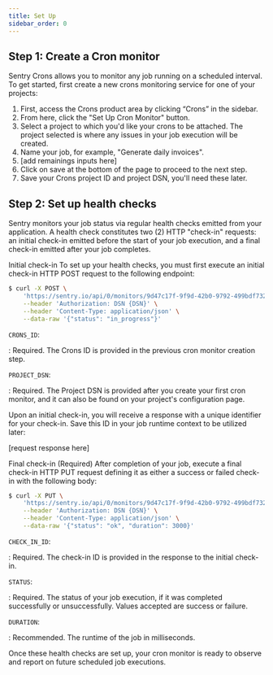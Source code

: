```yaml
---
title: Set Up
sidebar_order: 0
---
```


## Step 1: Create a Cron monitor

Sentry Crons allows you to monitor any job running on a scheduled interval. To get started, first create a new crons monitoring service for one of your projects:

1. First, access the Crons product area by clicking “Crons” in the sidebar.
2. From here, click the "Set Up Cron Monitor" button.
3. Select a project to which you'd like your crons to be attached. The project selected is where any issues in your job execution will be created.
4. Name your job, for example, "Generate daily invoices".
5. [add remainings inputs here]
6. Click on save at the bottom of the page to proceed to the next step.
7. Save your Crons project ID and project DSN, you'll need these later.

## Step 2: Set up health checks

Sentry monitors your job status via regular health checks emitted from your application. A health check constitutes two (2) HTTP "check-in" requests: an initial check-in emitted before the start of your job execution, and a final check-in emitted after your job completes.

Initial check-in
To set up your health checks, you must first execute an initial check-in HTTP POST request to the following endpoint:

```bash
$ curl -X POST \
    'https://sentry.io/api/0/monitors/9d47c17f-9f9d-42b0-9792-499bdf732624/checkins/' \
    --header 'Authorization: DSN {DSN}' \
    --header 'Content-Type: application/json' \
    --data-raw '{"status": "in_progress"}'
```

`CRONS_ID`:

: Required. The Crons ID is provided in the previous cron monitor creation step.

`PROJECT_DSN`:

: Required. The Project DSN is provided after you create your first cron monitor, and it can also be found on your project's configuration page.

Upon an initial check-in, you will receive a response with a unique identifier for your check-in. Save this ID in your job runtime context to be utilized later:

[request response here]

Final check-in (Required)
After completion of your job, execute a final check-in HTTP PUT request defining it as either a success or failed check-in with the following body:

```bash
$ curl -X PUT \
    'https://sentry.io/api/0/monitors/9d47c17f-9f9d-42b0-9792-499bdf732624/checkins/{checkInId}/' \
    --header 'Authorization: DSN {DSN}' \
    --header 'Content-Type: application/json' \
    --data-raw '{"status": "ok", "duration": 3000}'
```

`CHECK_IN_ID`:

: Required. The check-in ID is provided in the response to the initial check-in.

`STATUS`:

: Required. The status of your job execution, if it was completed successfully or unsuccessfully. Values accepted are success or failure.

`DURATION`:

: Recommended. The runtime of the job in milliseconds.

Once these health checks are set up, your cron monitor is ready to observe and report on future scheduled job executions.
